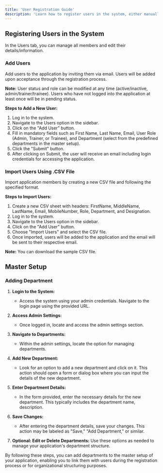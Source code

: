 ```yaml
---
title: 'User Registration Guide'
description: 'Learn how to register users in the system, either manually or by importing via a CSV file.'
---
```


## Registering Users in the System

In the Users tab, you can manage all members and edit their details/information.

### Add Users

Add users to the application by inviting them via email. Users will be added upon acceptance through the registration process.

**Note:** User status and role can be modified at any time (active/inactive, admin/trainer/trainee). Users who have not logged into the application at least once will be in pending status.

**Steps to Add a New User:**
1. Log in to the system.
2. Navigate to the Users option in the sidebar.
3. Click on the "Add User" button.
4. Fill in mandatory fields such as First Name, Last Name, Email, User Role (Admin, Trainer, or Trainee), and Department (select from the predefined departments in the master setup).
5. Click the "Submit" button.
6. After clicking on Submit, the user will receive an email including login credentials for accessing the application.

### Import Users Using .CSV File

Import application members by creating a new CSV file and following the specified format.

**Steps to Import Users:**
1. Create a new CSV sheet with headers: FirstName, MiddleName, LastName, Email, MobileNumber, Role, Department, and Designation.
2. Log in to the system.
3. Navigate to the Users option in the sidebar.
4. Click on the "Add User" button.
5. Choose "Import Users" and select the CSV file.
6. Once imported, users will be added to the application and the email will be sent to their respective email.

**Note:** You can download the sample CSV file.

## Master Setup

### Adding Department

1. **Login to the System:**
   - Access the system using your admin credentials. Navigate to the login page using the provided URL.

2. **Access Admin Settings:**
   - Once logged in, locate and access the admin settings section.

3. **Navigate to Departments:**
   - Within the admin settings, locate the option for managing departments.

4. **Add New Department:**
   - Look for an option to add a new department and click on it. This action should open a form or dialog box where you can input the details of the new department.

5. **Enter Department Details:**
   - In the form provided, enter the necessary details for the new department. This typically includes the department name, description.

6. **Save Changes:**
   - After entering the department details, save your changes. This action may be labeled as "Save," "Add Department," or similar.

7. **Optional: Edit or Delete Departments:**
Use these options as needed to manage your application's department structure.

By following these steps, you can add departments to the master setup of your application, enabling you to link them with users during the registration process or for organizational structuring purposes.
